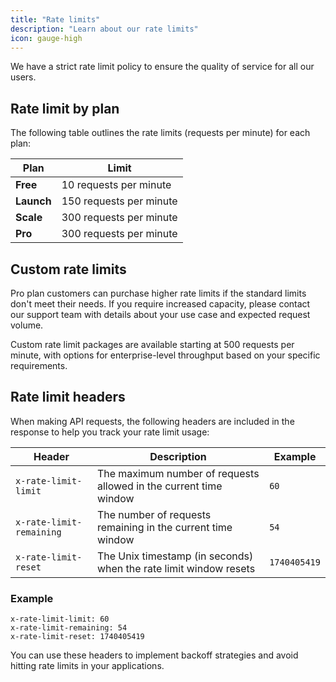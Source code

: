 ```yaml
---
title: "Rate limits"
description: "Learn about our rate limits"
icon: gauge-high
---
```


We have a strict rate limit policy to ensure the quality of service for all our users.

## Rate limit by plan

The following table outlines the rate limits (requests per minute) for each plan:

| Plan       | Limit                   |
| ---------- | ----------------------- |
| **Free**   | 10 requests per minute  |
| **Launch** | 150 requests per minute |
| **Scale**  | 300 requests per minute |
| **Pro**    | 300 requests per minute |

## Custom rate limits

Pro plan customers can purchase higher rate limits if the standard limits don't meet their needs. If you require increased capacity, please contact our support team with details about your use case and expected request volume.

Custom rate limit packages are available starting at 500 requests per minute, with options for enterprise-level throughput based on your specific requirements.

## Rate limit headers

When making API requests, the following headers are included in the response to help you track your rate limit usage:

| Header                   | Description                                                       | Example      |
| ------------------------ | ----------------------------------------------------------------- | ------------ |
| `x-rate-limit-limit`     | The maximum number of requests allowed in the current time window | `60`         |
| `x-rate-limit-remaining` | The number of requests remaining in the current time window       | `54`         |
| `x-rate-limit-reset`     | The Unix timestamp (in seconds) when the rate limit window resets | `1740405419` |

### Example

```
x-rate-limit-limit: 60
x-rate-limit-remaining: 54
x-rate-limit-reset: 1740405419
```

You can use these headers to implement backoff strategies and avoid hitting rate limits in your applications.
